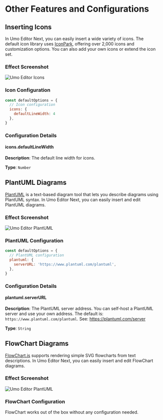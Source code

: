 # Other Features and Configurations

## Inserting Icons

In Umo Editor Next, you can easily insert a wide variety of icons. The default icon library uses [IconPark](https://iconpark.oceanengine.com/official), offering over 2,000 icons and customization options. You can also add your own icons or extend the icon set.

### Effect Screenshot

![Umo Editor Icons](/demos/icons-en.png)

### Icon Configuration

```js
const defaultOptions = {
  // Icon configuration
  icons: {
    defaultLineWidth: 4
  },
}
```

### Configuration Details

#### icons.defaultLineWidth

**Description**: The default line width for icons.

**Type**: `Number`

## PlantUML Diagrams

[PlantUML](https://www.plantuml.com/) is a text-based diagram tool that lets you describe diagrams using PlantUML syntax. In Umo Editor Next, you can easily insert and edit PlantUML diagrams.

### Effect Screenshot

![Umo Editor PlantUML](/demos/plantuml-en.png)

### PlantUML Configuration

```js
const defaultOptions = {
  // PlantUML configuration
  plantuml: {
    serverURL: 'https://www.plantuml.com/plantuml',
  },
}
```

### Configuration Details

#### plantuml.serverURL

**Description**: The PlantUML server address. You can self-host a PlantUML server and use your own address. The default is: `https://www.plantuml.com/plantuml`. See: https://plantuml.com/server

**Type**: `String`

## FlowChart Diagrams

[FlowChart.js](https://flowchart.js.org/) supports rendering simple SVG flowcharts from text descriptions. In Umo Editor Next, you can easily insert and edit FlowChart diagrams.

### Effect Screenshot

![Umo Editor PlantUML](/demos/flowchart-en.png)

### FlowChart Configuration

FlowChart works out of the box without any configuration needed.
